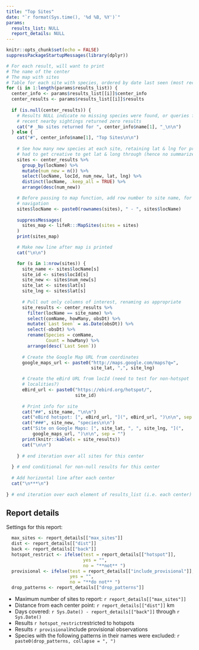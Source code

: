```yaml
---
title: "Top Sites"
date: "`r format(Sys.time(), '%d %B, %Y')`"
params:
  results_list: NULL
  report_details: NULL
---
```


```r
knitr::opts_chunk$set(echo = FALSE)
suppressPackageStartupMessages(library(dplyr))
```

```r
# For each result, will want to print
# The name of the center
# The map with sites
# Table for each site with species, ordered by date last seen (most recent first)
for (i in 1:length(params$results_list)) {
  center_info <- params$results_list[[i]]$center_info
  center_results <- params$results_list[[i]]$results
  
  if (is.null(center_results)) {
    # Results NULL indicate no missing species were found, or queries for 
    # recent nearby sightings returned zero results
    cat("# _No sites returned for ", center_info$name[1], "_\n\n")
  } else {
    cat("#", center_info$name[1], "Top Sites\n\n")
    
    # See how many new species at each site, retaining lat & lng for printing map
    # had to get creative to get lat & long through (hence no summarize)
    sites <- center_results %>%
      group_by(locName) %>%
      mutate(num_new = n()) %>%
      select(locName, locId, num_new, lat, lng) %>%
      distinct(locName, .keep_all = TRUE) %>%
      arrange(desc(num_new))

    # Before passing to map function, add row number to site name, for easier
    # navigation
    sites$locName <- paste0(rownames(sites), " - ", sites$locName)
    
    suppressMessages(
      sites_map <- lifeR:::MapSites(sites = sites)
    )
    print(sites_map)

    # Make new line after map is printed
    cat("\n\n")

    for (s in 1:nrow(sites)) {
      site_name <- sites$locName[s]
      site_id <- sites$locId[s]
      site_new <- sites$num_new[s]
      site_lat <- sites$lat[s]
      site_lng <- sites$lat[s]
      
      # Pull out only columns of interest, renaming as appropriate
      site_results <- center_results %>%
        filter(locName == site_name) %>%
        select(comName, howMany, obsDt) %>%
        mutate(`Last Seen` = as.Date(obsDt)) %>%
        select(-obsDt) %>%
        rename(Species = comName,
               Count = howMany) %>%
        arrange(desc(`Last Seen`))
      
      # Create the Google Map URL from coordinates
      google_maps_url <- paste0("http://maps.google.com/maps?q=",
                                site_lat, ",", site_lng)

      # Create the eBird URL from locId (need to test for non-hotspot 
      # localities?)
      eBird_url <- paste0("https://ebird.org/hotspot/",
                          site_id)
      
      # Print info for site      
      cat("##", site_name, "\n\n")
      cat("eBird hotspot: [", eBird_url, "](", eBird_url, ")\n\n", sep = "")
      cat("###", site_new, "species\n\n")
      cat("Site on Google Maps: [", site_lat, ", ", site_lng, "](",
          google_maps_url, ")\n\n", sep = "")
      print(knitr::kable(x = site_results))
      cat("\n\n")    
      
    } # end iteration over all sites for this center
    
  } # end conditional for non-null results for this center
  
  # Add horizontal line after each center
  cat("\n***\n")
  
} # end iteration over each element of results_list (i.e. each center)
```

## Report details

Settings for this report:

```r
  max_sites <- report_details[["max_sites"]]
  dist <- report_details[["dist"]]
  back <- report_details[["back"]]
  hotspot_restrict <- ifelse(test = report_details[["hotspot"]], 
                             yes = "", 
                             no = "**not** ")
  provisional <- ifelse(test = report_details[["include_provisional"]],
                        yes = "", 
                        no = "**do not** ")
  drop_patterns <- report_details[["drop_patterns"]]
```

+ Maximum number of sites to report: `r report_details[["max_sites"]]`  
+ Distance from each center point: `r report_details[["dist"]]` km
+ Days covered: `r Sys.Date() - report_details[["back"]]` through `r Sys.Date()`
+ Results `r hotspot_restrict`restricted to hotspots
+ Results `r provisional`include provisional observations
+ Species with the following patterns in their names were excluded: `r paste0(drop_patterns, collapse = ", ")`
